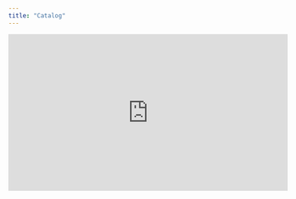 ```yaml
---
title: "Catalog"
---
```


<AccordionGroup>
  <Accordion icon="list-timeline" title="1. Basics">
    <iframe width="560" height="315" src="https://www.loom.com/embed/f918e3fce73e4d6fb627418c862c0060?sid=f2d8af6f-9aea-49fc-ad11-6b73a69f34b" title="Basic Product Walkthrough" frameborder="0" allow="accelerometer; autoplay; clipboard-write; encrypted-media; gyroscope; picture-in-picture" allowfullscreen />

    Quick Guide to Bitscale

    This demonstrates how to navigate the platform and create grids from ground-up for all common GTM usecases!
    You can navigate
  </Accordion>
</AccordionGroup>

1. Basics

   1. [Tools - Basic - Text Models](https://docs.bitscale.ai/quickstart#setup-enrichment-tools)

   2. [Tools - Waterfalls - Phone](https://docs.bitscale.ai/quickstart#waterfall-for-phone-enrichment)

   3. [Tools - Waterfalls - Email](https://docs.bitscale.ai/quickstart#waterfall-for-emails-enrichment)

   4. [Tools - Intermediate - Link Scraper](https://docs.bitscale.ai/quickstart#crawl-a-website-for-enrichment)

   5. [Tools - Intermediate - Perplexity](https://docs.bitscale.ai/wrongturn)

   6. [Tools - Intermediate - Google Web Research](https://docs.bitscale.ai/wrongturn)

   7. [Tools - Intermediate - Tech Stack Enrichment](https://docs.bitscale.ai/quickstart#technology-stack-enrichment)

   8. [Tools - Advanced - Image Models](https://docs.bitscale.ai/wrongturn)

   9. [Tools - Advanced - API Connection]()

   10. [Tools - Advanced - Webhook Connection](https://docs.bitscale.ai/wrongturn)

   11.

2. Recipes

   1. [Use Case - List Building](https://docs.bitscale.ai/recipes/list-building)

   2. [Use Case - Hubspot Two Way Integration](https://docs.bitscale.ai/recipes/instantly-magic)

   3. [Use Case - Instantly Two Way Integration](https://docs.bitscale.ai/recipes/enrich-hubspot)

3. Ingredients

   1. [Integration - Hubspot](https://docs.bitscale.ai/playbook/enrich-hubspot)

   2. [Export - Hubspot](https://docs.bitscale.ai/playbook/export-hubspot)

   3. [Integration - Instantly](https://docs.bitscale.ai/playbook/instantly-integrate)

   4. [Export - Instantly](https://docs.bitscale.ai/playbook/instantly-export)

   5. [Crash Course - Common Formulae](https://docs.bitscale.ai/playbook/common-formulae)

   6. [Crash Course - Prompting 101](https://docs.bitscale.ai/playbook/prompts_101)

   7. [Prospecting - Find Companies](https://docs.bitscale.ai/playbook/list-building-1)

   8. [Prospecting - Find People](https://docs.bitscale.ai/playbook/find-people)